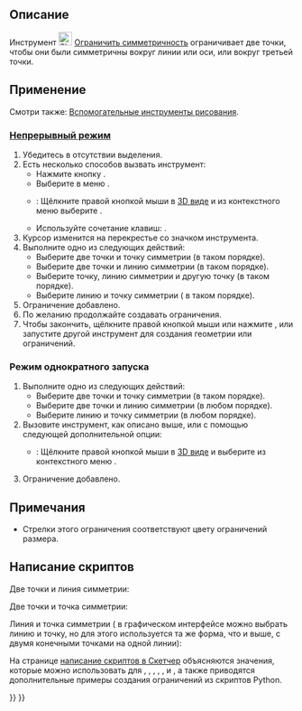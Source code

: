 <languages/>

{{Docnav/ru
|[[Sketcher_ConstrainEqual/ru|Ограничение эквивалентностью]]
|[[Sketcher_ConstrainBlock/ru|Ограничение перемещения]]
|[[Sketcher_Workbench/ru|Скетчер]]
|IconL=Sketcher_ConstrainEqual.svg
|IconR=Sketcher_ConstrainBlock.svg
|IconC=Workbench_Sketcher.svg
}}

{{GuiCommand/ru
|Name=Sketcher ConstrainSymmetric
|Name/ru=Скетчер Ограничить симметричность
|MenuLocation=Эскиз → Ограничения эскиза → Ограничить симметричность
|Workbenches=[[Sketcher_Workbench/ru|Скетчер]]
|Shortcut={{KEY|S}}
|SeeAlso=
}}

<span id="Description"></span>
== Описание == 

Инструмент [[Image:Sketcher_ConstrainSymmetric.svg|24px]] [[Sketcher_ConstrainSymmetric/ru|Ограничить симметричность]] ограничивает две точки, чтобы они были симметричны вокруг линии или оси, или вокруг третьей точки.

<span id="Usage"></span>
== Применение ==

Смотри также: [[Sketcher_Workbench/ru#Drawing_aids|Вспомогательные инструменты рисования]].

<span id="Continue_mode"></span>
=== [[Sketcher_Workbench/ru#Continue_modes|Непрерывный режим]] ===

# Убедитесь в отсутствии выделения.
# Есть несколько способов вызвать инструмент:
#* Нажмите кнопку {{Button|[[Image:Sketcher_ConstrainSymmetric.svg|16px]] [[Sketcher_ConstrainSymmetric/ru|Ограничить симметричность]]}}.
#* Выберите в меню {{MenuCommand|Эскиз → Ограничения эскиза → [[Image:Sketcher_ConstrainSymmetric.svg|16px]] Ограничить симметричность}}.
#* {{Version/ru|1.0}}: Щёлкните правой кнопкой мыши в [[3D_view/ru|3D виде]] и из контекстного меню выберите {{MenuCommand|Ограничения → [[Image:Sketcher_ConstrainSymmetric.svg|16px]]Ограничить симметричность}}.
#* Используйте сочетание клавиш: {{KEY|S}}.
# Курсор изменится на перекрестье со значком инструмента.
# Выполните одно из следующих действий:
#* Выберите две точки и точку симметрии (в таком порядке).
#* Выберите две точки и линию симметрии (в таком порядке).
#* Выберите точку, линию симметрии и другую точку (в таком порядке).
#* Выберите линию и точку симметрии ( в таком порядке).
# Ограничение добавлено.
# По желанию продолжайте создавать ограничения.
# Чтобы закончить, щёлкните правой кнопкой мыши или нажмите {{KEY|Esc}}, или запустите другой инструмент для создания геометрии или ограничений.

<span id="Run-once_mode"></span>
=== Режим однократного запуска ===

<div class="mw-translate-fuzzy">
# Выполните одно из следующих действий:
#* Выберите две точки и точку симметрии (в таком порядке).
#* Выберите две точки и линию симметрии (в любом порядке).
#* Выберите линию и точку симметрии (в любом порядке).
# Вызовите инструмент, как описано выше, или с помощью следующей дополнительной опции:
#* {{Version/ru|1.0}}: Щёлкните правой кнопкой мыши в [[3D_view/ru|3D виде]] и выберите из контекстного меню {{MenuCommand|[[Image:Sketcher_ConstrainSymmetric.svg|16px]] Ограничить симметричность}}.
# Ограничение добавлено.
</div>

<span id="Notes"></span>
== Примечания ==

* Стрелки этого ограничения соответствуют цвету ограничений размера.

<span id="Scripting"></span>
== Написание скриптов ==

Две точки и линия симметрии:

{{Code|code=Sketch.addConstraint(Sketcher.Constraint('Symmetric', Line1, PointOfLine1, Line2, PointOfLine2, SymmetryLine))}}

Две точки и точка симметрии:

{{Code|code=Sketch.addConstraint(Sketcher.Constraint('Symmetric', Line1, PointOfLine1, Line2, PointOfLine2, LineS, PointOfLineS))}}

Линия и точка симметрии ( в графическом интерфейсе можно выбрать линию и точку, но для этого используется та же форма, что и выше, с двумя конечными точками на одной линии):

{{Code|code=Sketch.addConstraint(Sketcher.Constraint('Symmetric', Line, 1, Line, 2, LineS, PointOfLineS))}}

На странице [[Sketcher_scripting/ru|написание скриптов в Скетчер]] объясняются значения, которые можно использовать для {{incode|Line1}}, {{incode|Line2}}, {{incode|LineS}}, {{incode|Line}}, {{incode|PointOfLine1}}, {{incode|PointOfLine2}} и {{incode|PointOfLineS}}, а также приводятся дополнительные примеры создания ограничений из скриптов Python.


{{Docnav/ru
|[[Sketcher_ConstrainEqual/ru|Ограничение эквивалентностью]]
|[[Sketcher_ConstrainBlock/ru|Ограничение перемещения]]
|[[Sketcher_Workbench/ru|Скетчер]]
|IconL=Sketcher_ConstrainEqual.svg
|IconR=Sketcher_ConstrainBlock.svg
|IconC=Workbench_Sketcher.svg
}}

{{Sketcher_Tools_navi{{#translation:}}}}
{{Userdocnavi{{#translation:}}}}